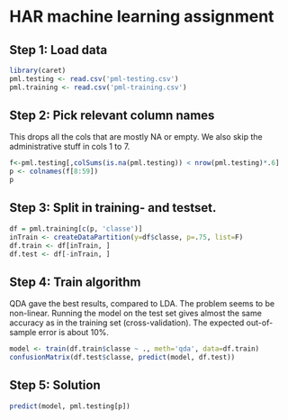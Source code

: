 HAR machine learning assignment
===

Step 1: Load data
---

```r
library(caret)
pml.testing <- read.csv('pml-testing.csv')
pml.training <- read.csv('pml-training.csv')
```

Step 2: Pick relevant column names
---
This drops all the cols that are mostly NA or empty. We also skip the administrative stuff in cols 1 to 7.

```r
f<-pml.testing[,colSums(is.na(pml.testing)) < nrow(pml.testing)*.6]
p <- colnames(f[8:59])
p
```

Step 3: Split in training- and testset.
---

```r
df = pml.training[c(p, 'classe')]
inTrain <- createDataPartition(y=df$classe, p=.75, list=F)
df.train <- df[inTrain, ]
df.test <- df[-inTrain, ]
```

Step 4: Train algorithm
---
QDA gave the best results, compared to LDA. The problem seems to be non-linear. Running the model on the test set gives almost the same accuracy as in the training set (cross-validation). The expected out-of-sample error is about 10%.

```r
model <- train(df.train$classe ~ ., meth='qda', data=df.train)
confusionMatrix(df.test$classe, predict(model, df.test))
```

Step 5: Solution
---

```r
predict(model, pml.testing[p])
```